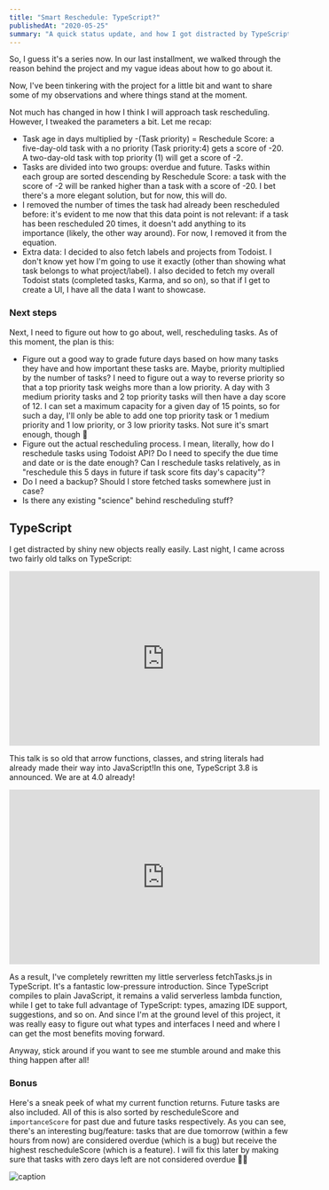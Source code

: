 ```yaml
---
title: "Smart Reschedule: TypeScript?"
publishedAt: "2020-05-25"
summary: "A quick status update, and how I got distracted by TypeScript ♥️"
---
```


So, I guess it's a series now. In our last installment, we walked through the reason behind the project and my vague ideas about how to go about it.

​Now, I've been tinkering with the project for a little bit and want to share some of my observations and where things stand at the moment.

Not much has changed in how I think I will approach task rescheduling. However, I tweaked the parameters a bit. Let me recap:

* Task age in days multiplied by -(Task priority) = Reschedule Score: a five-day-old task with a no priority (Task priority:4) gets a score of -20. A two-day-old task with top priority (1) will get a score of -2.
* Tasks are divided into two groups: overdue and future. Tasks within each group are sorted descending by Reschedule Score: a task with the score of -2 will be ranked higher than a task with a score of -20. I bet there's a more elegant solution, but for now, this will do.
* I removed the number of times the task had already been rescheduled before: it's evident to me now that this data point is not relevant: if a task has been rescheduled 20 times, it doesn't add anything to its importance (likely, the other way around). For now, I removed it from the equation.
* Extra data: I decided to also fetch labels and projects from Todoist. I don't know yet how I'm going to use it exactly (other than showing what task belongs to what project/label). I also decided to fetch my overall Todoist stats (completed tasks, Karma, and so on), so that if I get to create a UI, I have all the data I want to showcase.

### Next steps

Next, I need to figure out how to go about, well, rescheduling tasks. As of this moment, the plan is this:

* Figure out a good way to grade future days based on how many tasks they have and how important these tasks are. Maybe, priority multiplied by the number of tasks? I need to figure out a way to reverse priority so that a top priority task weighs more than a low priority. A day with 3 medium priority tasks and 2 top priority tasks will then have a day score of 12. I can set a maximum capacity for a given day of 15 points, so for such a day, I'll only be able to add one top priority task or 1 medium priority and 1 low priority, or 3 low priority tasks. Not sure it's smart enough, though 🤔
* Figure out the actual rescheduling process. I mean, literally, how do I reschedule tasks using Todoist API? Do I need to specify the due time and date or is the date enough? Can I reschedule tasks relatively, as in "reschedule this 5 days in future if task score fits day's capacity"?
* Do I need a backup? Should I store fetched tasks somewhere just in case?
* Is there any existing "science" behind rescheduling stuff?

## TypeScript

I get distracted by shiny new objects really easily. Last night, I came across two fairly old talks on TypeScript:

<iframe width="560" height="315" src="https://www.youtube.com/embed/AQOEZVG2WY0" frameborder="0" allow="accelerometer; autoplay; encrypted-media; gyroscope; picture-in-picture" allowfullscreen></iframe>

This talk is so old that arrow functions, classes, and string literals had already made their way into JavaScript!In this one, TypeScript 3.8 is announced. We are at 4.0 already!

<iframe width="560" height="315" src="https://www.youtube.com/embed/jmPZztKIFf4" frameborder="0" allow="accelerometer; autoplay; encrypted-media; gyroscope; picture-in-picture" allowfullscreen></iframe>

As a result, I've completely rewritten my little serverless fetchTasks.js in TypeScript. It's a fantastic low-pressure introduction. Since TypeScript compiles to plain JavaScript, it remains a valid serverless lambda function, while I get to take full advantage of TypeScript: types, amazing IDE support, suggestions, and so on. And since I'm at the ground level of this project, it was really easy to figure out what types and interfaces I need and where I can get the most benefits moving forward.

Anyway, stick around if you want to see me stumble around and make this thing happen after all!

### Bonus

Here's a sneak peek of what my current function returns. Future tasks are also included. All of this is also sorted by rescheduleScore and `importanceScore` for past due and future tasks respectively. As you can see, there's an interesting bug/feature: tasks that are due tomorrow (within a few hours from now) are considered overdue (which is a bug) but receive the highest rescheduleScore (which is a feature). I will fix this later by making sure that tasks with zero days left are not considered overdue 🤷‍♂️

![caption](https://cdn.sanity.io/images/n3o7a5dl/production/793303ed8d5e0ba3f04b048ddcc3a8a2c9d9dda5-1290x1566.jpg)

 ​ ​ ​ ​ ​ ​ ​ ​ ​ ​ ​ ​ ​ ​ ​ ​ ​ ​ ​ ​ ​ ​ ​ ​ ​ ​ ​ ​ ​ ​ ​ ​ ​ ​ ​ ​ ​ ​ ​ ​ ​ ​ ​ ​ ​ ​ ​ ​ ​ ​ ​ ​
